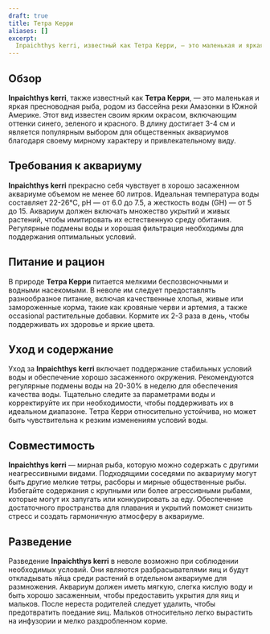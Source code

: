 ```yaml
---
draft: true
title: Тетра Керри
aliases: []
excerpt:
  Inpaichthys kerri, известный как Тетра Керри, — это маленькая и яркая пресноводная рыба, родом из бассейна Амазонки.
---
```


## Обзор

**Inpaichthys kerri**, также известный как **Тетра Керри**, — это маленькая и яркая пресноводная рыба, родом из бассейна
реки Амазонки в Южной Америке. Этот вид известен своим ярким окрасом, включающим оттенки синего, зеленого и красного. В
длину достигает 3-4 см и является популярным выбором для общественных аквариумов благодаря своему мирному характеру и
привлекательному виду.

## Требования к аквариуму

**Inpaichthys kerri** прекрасно себя чувствует в хорошо засаженном аквариуме объемом не менее 60 литров. Идеальная
температура воды составляет 22-26°C, pH — от 6.0 до 7.5, а жесткость воды (GH) — от 5 до 15. Аквариум должен включать
множество укрытий и живых растений, чтобы имитировать их естественную среду обитания. Регулярные подмены воды и хорошая
фильтрация необходимы для поддержания оптимальных условий.

## Питание и рацион

В природе **Тетра Керри** питается мелкими беспозвоночными и водными насекомыми. В неволе им следует предоставлять
разнообразное питание, включая качественные хлопья, живые или замороженные корма, такие как кровяные черви и артемия, а
также occasional растительные добавки. Кормите их 2-3 раза в день, чтобы поддерживать их здоровье и яркие цвета.

## Уход и содержание

Уход за **Inpaichthys kerri** включает поддержание стабильных условий воды и обеспечение хорошо засаженного окружения.
Рекомендуются регулярные подмены воды на 20-30% в неделю для обеспечения качества воды. Тщательно следите за параметрами
воды и корректируйте их при необходимости, чтобы поддерживать их в идеальном диапазоне. Тетра Керри относительно
устойчива, но может быть чувствительна к резким изменениям условий воды.

## Совместимость

**Inpaichthys kerri** — мирная рыба, которую можно содержать с другими неагрессивными видами. Подходящими соседями по
аквариуму могут быть другие мелкие тетры, расборы и мирные общественные рыбы. Избегайте содержания с крупными или более
агрессивными рыбами, которые могут их запугать или конкурировать за еду. Обеспечение достаточного пространства для
плавания и укрытий поможет снизить стресс и создать гармоничную атмосферу в аквариуме.

## Разведение

Разведение **Inpaichthys kerri** в неволе возможно при соблюдении необходимых условий. Они являются разбрасывателями яиц
и будут откладывать яйца среди растений в отдельном аквариуме для размножения. Аквариум должен иметь мягкую, слегка
кислую воду и быть хорошо засаженным, чтобы предоставить укрытия для яиц и мальков. После нереста родителей следует
удалить, чтобы предотвратить поедание яиц. Мальков относительно легко вырастить на инфузории и мелко раздробленном
корме.
